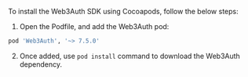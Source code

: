 To install the Web3Auth SDK using Cocoapods, follow the below steps:

1. Open the Podfile, and add the Web3Auth pod:

```sh
pod 'Web3Auth', '~> 7.5.0'
```

2. Once added, use `pod install` command to download the Web3Auth dependency.

